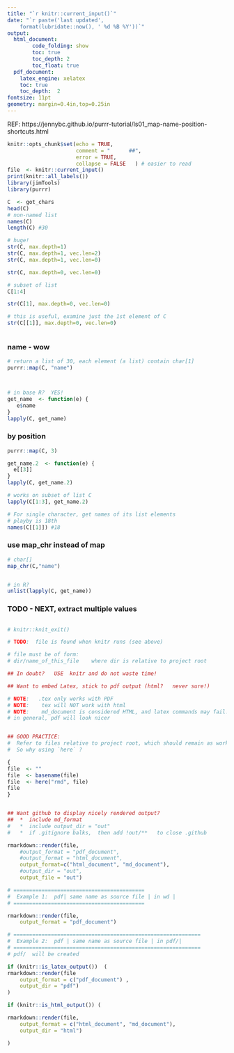 ```yaml
---
title: "`r knitr::current_input()`"
date: "`r paste('last updated', 
    format(lubridate::now(), ' %d %B %Y'))`"
output:   
  html_document:  
        code_folding: show
        toc: true 
        toc_depth: 2
        toc_float: true
  pdf_document:   
    latex_engine: xelatex  
    toc: true
    toc_depth:  2   
fontsize: 11pt   
geometry: margin=0.4in,top=0.25in   
---
```


REF:  https://jennybc.github.io/purrr-tutorial/ls01_map-name-position-shortcuts.html

```r
knitr::opts_chunk$set(echo = TRUE,
                      comment = "      ##",
                      error = TRUE,
                      collapse = FALSE   ) # easier to read
file  <- knitr::current_input() 
print(knitr::all_labels())
library(jimTools)
library(purrr)
```

```r
C  <- got_chars
head(C)
# non-named list
names(C)
length(C) #30

# huge!
str(C, max.depth=1)
str(C, max.depth=1, vec.len=2)
str(C, max.depth=1, vec.len=0)

str(C, max.depth=0, vec.len=0)

```


```r
# subset of list
C[1:4]

str(C[1], max.depth=0, vec.len=0)

# this is useful, examine just the 1st element of C
str(C[[1]], max.depth=0, vec.len=0)



```

### name - wow
```r
# return a list of 30, each element (a list) contain char[1]
purrr::map(C, "name")



# in base R?  YES!
get_name  <- function(e) {
   e$name
}
lapply(C, get_name)
```

### by position
```r
purrr::map(C, 3)

get_name.2  <- function(e) {
  e[[3]]
}
lapply(C, get_name.2)

# works on subset of list C
lapply(C[1:3], get_name.2)
```

```r
# For single character, get names of its list elements
# playby is 18th
names(C[[1]]) #18

```

### use map_chr instead of map
```r
# char[]
map_chr(C,"name") 


# in R?
unlist(lapply(C, get_name))
```
### TODO - NEXT, extract multiple values
```r
```







```r
# knitr::knit_exit()
```

\newpage


```r
# TODO:  file is found when knitr runs (see above)

# file must be of form:
# dir/name_of_this_file    where dir is relative to project root

## In doubt?   USE  knitr and do not waste time!

## Want to embed Latex, stick to pdf output (html?   never sure!)

# NOTE:   .tex only works with PDF
# NOTE:    tex will NOT work with html
# NOTE:    md_document is considered HTML, and latex commands may fail.
# in general, pdf will look nicer


## GOOD PRACTICE:
#  Refer to files relative to project root, which should remain as working dir.
#  So why using `here` ?

{
file  <- "" 
file  <- basename(file)
file  <- here("rmd", file)
file
}


## Want github to display nicely rendered output?
##  *  include md_format
#   *  include output_dir = "out"
#   *  if .gitignore balks,  then add !out/**   to close .github

rmarkdown::render(file,
    #output_format = "pdf_document",
    #output_format = "html_document",
    output_format=c("html_document", "md_document"),
    #output_dir = "out",
    output_file = "out")

# ==========================================
#  Example 1:  pdf| same name as source file | in wd |
# ==========================================

rmarkdown::render(file,
    output_format = "pdf_document")

# ============================================================
#  Example 2:  pdf | same name as source file | in pdf/|
# ============================================================
# pdf/  will be created

if (knitr::is_latex_output())  (
rmarkdown::render(file
    output_format = c("pdf_document") ,
    output_dir = "pdf")
)

if (knitr::is_html_output()) (

rmarkdown::render(file,
    output_format = c("html_document", "md_document"), 
    output_dir = "html")

)
```

